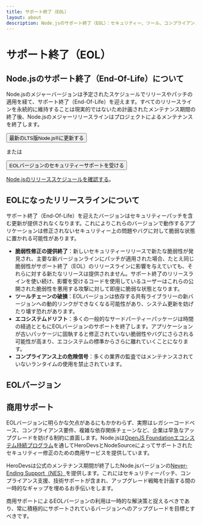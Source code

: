 ```yaml
---
title: サポート終了（EOL）
layout: about
description: Node.jsのサポート終了（EOL）：セキュリティー、ツール、コンプライアンスへの影響、EOLバージョンの詳細、商用サポートオプションについて
---
```


# サポート終了（EOL）

## Node.jsのサポート終了（End-Of-Life）について

Node.jsのメジャーバージョンは予定されたスケジュールでリリースやパッチの適用を経て、サポート終了（End-Of-Life）を迎えます。すべてのリリースラインを永続的に維持することは現実的ではないため計画されたメンテナンス期間の終了後、Node.jsのメジャーリリースラインはプロジェクトによるメンテナンスを終了します。

<div className="flex flex-col items-start gap-4 xl:flex-row xl:items-center">
  <Button kind="primary" href="/download" className="flex-1">
    <span>最新のLTS版Node.js®に更新する</span>
  </Button>

  <span>または</span>

  <Button as="a" kind="warning" href="#commercial-support" className="flex-1">
    <span>EOLバージョンのセキュリティーサポートを受ける</span>
  </Button>
</div>

[Node.jsのリリーススケジュールを確認する](/about/releases/)。

## EOLになったリリースラインについて

サポート終了（End-Of-Life）を迎えたバージョンはセキュリティーパッチを含む更新が提供されなくなります。これによりこれらのバージョンで動作するアプリケーションは修正されないセキュリティー上の問題やバグに対して脆弱な状態に置かれる可能性があります。

- **脆弱性修正の提供終了**：新しいセキュリティーリリースで新たな脆弱性が発見され、主要な新バージョンラインにパッチが適用された場合、たとえ同じ脆弱性がサポート終了（EOL）のリリースラインに影響を与えていても、それらに対する新たなリリースは提供されません。サポート終了のリリースラインを使い続け、影響を受けるコードを使用しているユーザーはこれらの公開された脆弱性を悪用する攻撃に対して即座に脆弱な状態となります。
- **ツールチェーンの破損**：EOLバージョンは依存する共有ライブラリーの新バージョンへの動的リンクができなくなる可能性があり、システム更新を妨げたり壊す恐れがあります。
- **エコシステムドリフト**：多くの一般的なサードパーティーパッケージは時間の経過とともにEOLバージョンのサポートを終了します。アプリケーションが古いパッケージに固執すると修正されていない脆弱性やバグにさらされる可能性が高まり、エコシステムの標準からさらに離れていくことになります。
- **コンプライアンス上の危険信号**：多くの業界の監査ではメンテナンスされていないランタイムの使用を禁止されています。

## EOLバージョン

<EOLReleaseTable />

## 商用サポート

EOLバージョンに明らかな欠点があるにもかかわらず、実際はレガシーコードベース、コンプライアンス要件、複雑な依存関係チェーンなど、企業は早急なアップグレードを妨げる制約に直面します。Node.jsは[OpenJS Foundationエコシステム持続プログラム](https://openjsf.org/blog/ecosystem-sustainability-program)を通してHeroDevsとNodeSourceによってサポートされたセキュリティー修正のための商用サービスを提供しています。

HeroDevsは公式のメンテナンス期間が終了したNode.jsバージョンの[Never-Ending Support（NES）](https://nodejs.org/esp/herodevs)を提供します。これにはセキュリティーパッチ、コンプライアンス支援、技術サポートが含まれ、アップグレード戦略を計画する間の一時的なギャップを埋めるお手伝いをします。

商用サポートによるEOLバージョンの利用は一時的な解決策と捉えるべきであり、常に積極的にサポートされているバージョンへのアップグレードを目標とすべきです。
